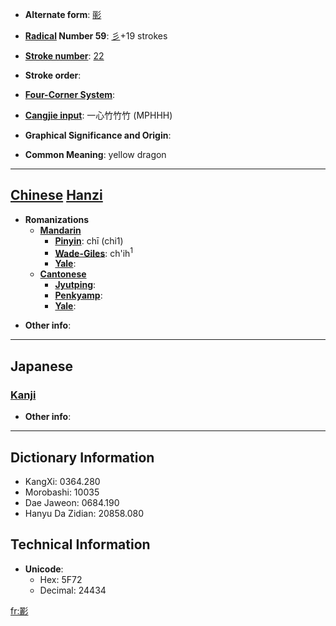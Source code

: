 * '''Alternate form''': [[彨]]

* '''[[Wiktionary:Chinese radical index| Radical]] Number 59''': [[Wiktionary:Chinese radical index 彡|彡]]+19 strokes

* '''[[Wiktionary:Chinese total strokes index|Stroke number]]''': [[Wiktionary:Chinese total strokes index 22|22]]

* '''Stroke order''': 

* '''[[Wiktionary:Chinese four corner index|Four-Corner System]]''': 

* '''[[Wiktionary:Chinese Cangjie index|Cangjie input]]''': 一心竹竹竹 (MPHHH)

* '''Graphical Significance and Origin''': 

* '''Common Meaning''': yellow dragon

----

== [[Chinese]] [[Hanzi]] ==

* '''Romanizations'''
** '''[[Mandarin]]'''
*** '''[[Pinyin]]''': chī (chi1)
*** '''[[Wade-Giles]]''': ch'ih<sup>1</sup>
*** '''[[Yale]]''': 
** '''[[Cantonese]]'''
*** '''[[Jyutping]]''':
*** '''[[Penkyamp]]''': 
*** '''[[Yale]]''': 

* '''Other info''': 

----

==Japanese==
===[[Kanji]]===
{{kanji|on readings=[[ち]] (chi)|kun readings=[[みずち]] (mizuchi)}}

* '''Other info''':  

----

== Dictionary Information ==

* KangXi: 0364.280
* Morobashi: 10035
* Dae Jaweon: 0684.190
* Hanyu Da Zidian: 20858.080

== Technical Information ==

* '''Unicode''':
** Hex: 5F72
** Decimal: 24434

[[fr:彲]]